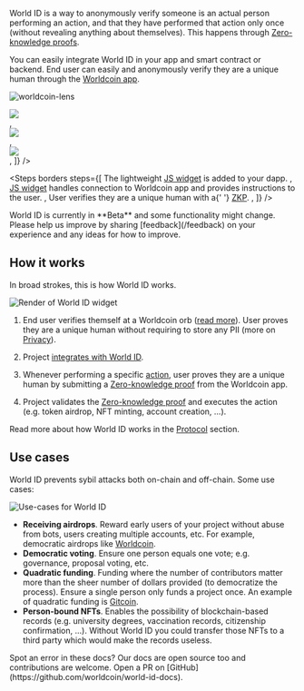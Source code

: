 
World ID is a way to anonymously verify someone is an actual person performing an action, and that they have performed that action only once (without revealing anything about themselves). This happens through [Zero-knowledge proofs](/advanced/zero-knowledge-proofs).

You can easily integrate World ID in your app and smart contract or backend. End user can easily and anonymously verify they are a unique human through the [Worldcoin app](https://worldcoin.org/download).

![worldcoin-lens](/images/docs/introduction/worldcoin-lens.png)

<div className="grid gap-y-4">
  <Steps
    steps={[
      <div className="align-middle">
        <img
          src="/images/docs/introduction/widget-light.jpg"
          className="block"
        />
      </div>,
      <div className="align-middle">
        <img
          src="/images/docs/introduction/drawer.jpg"
          className="block"
        />
      </div>,
      <div className="align-middle">
        <img
          src="/images/docs/introduction/drawer-verified.jpg"
          className="block"
        />
      </div>,
    ]}
  />

  <Steps
    borders
    steps={[
      <span>
        The lightweight <a href="/idkit">JS widget</a> is added to your dapp.
      </span>,
      <span>
        <a href="/idkit">JS widget</a> handles connection to Worldcoin app and
        provides instructions to the user.
      </span>,
      <span>
        User verifies they are a unique human with a{' '}
        <a href="/advanced/zero-knowledge-proofs">ZKP</a>.
      </span>,
    ]}
  />
</div>

<Callout title="FYI">
  World ID is currently in **Beta** and some functionality might change. Please
  help us improve by sharing [feedback](/feedback) on your experience and any
  ideas for how to improve.
</Callout>

## How it works

In broad strokes, this is how World ID works.

<img
  src="/images/docs/introduction/how-it-works-light.svg"
  className="block"
  alt="Render of World ID widget"
/>

1. End user verifies themself at a Worldcoin orb ([read more](https://worldcoin.org/how-the-launch-works)). User proves they are a unique human without requiring to store any PII (more on [Privacy](/about/privacy)).

2. Project [integrates with World ID](/quick-start).

3. Whenever performing a specific [action](/about/protocol#what-are-actions), user proves they are a unique human by submitting a [Zero-knowledge proof](/docs/advanced/zero-knowledge-proofs) from the Worldcoin app.

4. Project validates the [Zero-knowledge proof](/advanced/zero-knowledge-proofs) and executes the action (e.g. token airdrop, NFT minting, account creation, ...).

Read more about how World ID works in the [Protocol](/about/protocol) section.

## Use cases

World ID prevents sybil attacks both on-chain and off-chain. Some use cases:

<img
  src="/images/docs/introduction/use-cases.svg"
  className="block"
  alt="Use-cases for World ID"
/>

<div className="sr-only">

- **Receiving airdrops**. Reward early users of your project without abuse
  from bots, users creating multiple accounts, etc. For example, democratic
  airdrops like [Worldcoin](https://worldcoin.org).
- **Democratic voting**.
  Ensure one person equals one vote; e.g. governance, proposal voting, etc.
- **Quadratic funding**. Funding where the number of contributors matter more
  than the sheer number of dollars provided (to democratize the process). Ensure
  a single person only funds a project once. An example of quadratic funding is
  [Gitcoin](https://gitcoin.co/blog/gitcoin-grants-quadratic-funding-for-the-world/).
- **Person-bound NFTs**. Enables the possibility of blockchain-based records
  (e.g. university degrees, vaccination records, citizenship confirmation, ...).
  Without World ID you could transfer those NFTs to a third party which would
  make the records useless.

</div>

<Callout>
  Spot an error in these docs? Our docs are open source too and contributions
  are welcome. Open a PR on
  [GitHub](https://github.com/worldcoin/world-id-docs).
</Callout>
